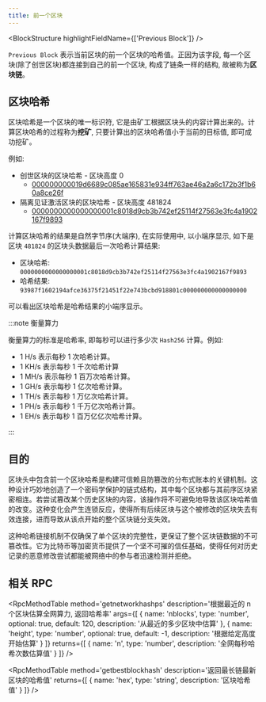 ```yaml
---
title: 前一个区块
---
```


<BlockStructure highlightFieldName={['Previous Block']} />

`Previous Block` 表示当前区块的前一个区块的哈希值。正因为该字段, 每一个区块(除了创世区块)都连接到自己的前一个区块, 构成了链条一样的结构, 故被称为**区块链**。

## 区块哈希

区块哈希是一个区块的唯一标识符, 它是由矿工根据区块头的内容计算出来的。计算区块哈希的过程称为**挖矿**, 只要计算出的区块哈希值小于当前的目标值, 即可成功挖矿。

例如:

- 创世区块的区块哈希 - 区块高度 0
  - [000000000019d6689c085ae165831e934ff763ae46a2a6c172b3f1b60a8ce26f](https://mempool.space/block/000000000019d6689c085ae165831e934ff763ae46a2a6c172b3f1b60a8ce26f)
- 隔离见证激活区块的区块哈希 - 区块高度 481824
  - [0000000000000000001c8018d9cb3b742ef25114f27563e3fc4a1902167f9893](https://mempool.space/block/0000000000000000001c8018d9cb3b742ef25114f27563e3fc4a1902167f9893)

计算区块哈希的结果是自然字节序(大端序), 在实际使用中, 以小端序显示, 如下是区块 `481824` 的区块头数据最后一次哈希计算结果:

<Hash256Calculator
  minLength={160}
  defaultValue='02000020801b81629334be8e7af5ebfb9df09c18e1f833b5f0efcb00000000000000000040d1ca077fefe7fb797711baa0c063eca9b8ed9469ae0128982b44ad0c25386491329e59e93c011822ff5422'
/>

- 区块哈希: `0000000000000000001c8018d9cb3b742ef25114f27563e3fc4a1902167f9893`
- 哈希结果: `93987f1602194afce36375f21451f22e743bcbd918801c000000000000000000`

可以看出区块哈希是哈希结果的小端序显示。

:::note 衡量算力

衡量算力的标准是哈希率, 即每秒可以进行多少次 `Hash256` 计算。例如:

- 1 H/s 表示每秒 1 次哈希计算。
- 1 KH/s 表示每秒 1 千次哈希计算
- 1 MH/s 表示每秒 1 百万次哈希计算。
- 1 GH/s 表示每秒 1 亿次哈希计算。
- 1 TH/s 表示每秒 1 万亿次哈希计算。
- 1 PH/s 表示每秒 1 千万亿次哈希计算。
- 1 EH/s 表示每秒 1 百万亿亿次哈希计算。

:::

## 目的

区块头中包含前一个区块哈希是构建可信赖且防篡改的分布式账本的关键机制。这种设计巧妙地创造了一个密码学保护的链式结构，其中每个区块都与其前序区块紧密相连。若尝试篡改某个历史区块的内容，该操作将不可避免地导致该区块哈希值的改变。这种变化会产生连锁反应，使得所有后续区块与这个被修改的区块失去有效连接，进而导致从该点开始的整个区块链分支失效。

这种哈希链接机制不仅确保了单个区块的完整性，更保证了整个区块链数据的不可篡改性。它为比特币等加密货币提供了一个坚不可摧的信任基础，使得任何对历史记录的恶意修改尝试都能被网络中的参与者迅速检测并拒绝。

## 相关 RPC

<RpcMethodTable
  method='getnetworkhashps'
  description='根据最近的 n 个区块估算全网算力, 返回哈希率'
  args={[
    {
      name: 'nblocks',
      type: 'number',
      optional: true,
      default: 120,
      description: '从最近的多少区块中估算'
    },
    {
      name: 'height',
      type: 'number',
      optional: true,
      default: -1,
      description: '根据给定高度开始估算'
    }
  ]}
  returns={[
    {
      name: 'n',
      type: 'number',
      description: '全网每秒哈希次数估算值'
    }
  ]}
/>

<RpcMethodTable
  method='getbestblockhash'
  description='返回最长链最新区块的哈希值'
  returns={[
    {
      name: 'hex',
      type: 'string',
      description: '区块哈希值'
    }
  ]}
/>
